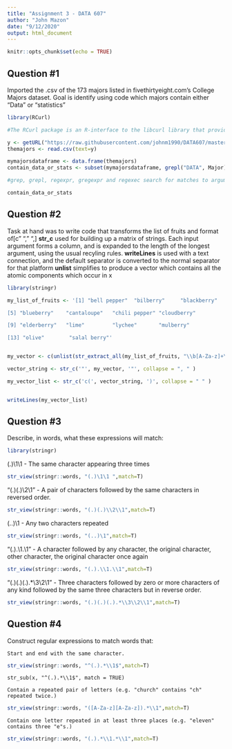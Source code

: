 ---
title: "Assignment 3 - DATA 607"
author: "John Mazon"
date: "9/12/2020"
output: html_document
---

```{r setup, include=FALSE}
knitr::opts_chunk$set(echo = TRUE)
```


## Question #1
Imported the .csv of the 173 majors listed in fivethirtyeight.com’s College Majors dataset. Goal is identify using code which majors contain either "Data" or "statistics" 

```{r}
library(RCurl)

#The RCurl package is an R-interface to the libcurl library that provides HTTP facilities. This allows us to download files from Web servers, post forms, use HTTPS (the secure HTTP), use persistent connections, upload files, use binary content, handle redirects, password authentication, etc. 

y <- getURL("https://raw.githubusercontent.com/johnm1990/DATA607/master/majors-list.csv")
themajors <- read.csv(text=y)

mymajorsdataframe <- data.frame(themajors)
contain_data_or_stats <- subset(mymajorsdataframe, grepl("DATA", Major) | grepl("STATISTICS", Major))

#grep, grepl, regexpr, gregexpr and regexec search for matches to argument pattern within each element of a character vector: they differ in the format of and amount of detail in the results.

contain_data_or_stats

```

## Question #2
Task at hand was to write code that transforms the list of fruits and format of[c" "," ",]
**str_c** used for building up a matrix of strings. Each input argument forms a column, and is expanded to the length of the longest argument, using the usual recyling rules. 
**writeLines** is used with a text connection, and the default separator is converted to the normal separator for that platform
**unlist** simplifies to produce a vector which contains all the atomic components which occur in x
```{r}
library(stringr)

my_list_of_fruits <- '[1] "bell pepper"  "bilberry"     "blackberry"   "blood orange"

[5] "blueberry"    "cantaloupe"   "chili pepper" "cloudberry"  

[9] "elderberry"   "lime"         "lychee"       "mulberry"    

[13] "olive"        "salal berry"'


my_vector <- c(unlist(str_extract_all(my_list_of_fruits, "\\b[A-Za-z]+\\b")))

vector_string <- str_c('"', my_vector, '"', collapse = ", " )

my_vector_list <- str_c('c(', vector_string, ')', collapse = " " )


writeLines(my_vector_list)


```


## Question #3
Describe, in words, what these expressions will match:
```{r}
library(stringr)
```


 (.)\1\1 - The same character appearing three times 
```{r}
str_view(stringr::words, "(.)\1\1 ",match=T)
```

 "(.)(.)\\2\\1" - A pair of characters followed by the same characters in reversed order.  
```{r}
str_view(stringr::words, "(.)(.)\\2\\1",match=T)

```
(..)\1 - Any two characters repeated 
```{r}
str_view(stringr::words, "(..)\1",match=T)

```
"(.).\\1.\\1" - A character followed by any character, the original character, other character, the original character once again 
```{r}
str_view(stringr::words, "(.).\\1.\\1",match=T)

```
"(.)(.)(.).*\\3\\2\\1" - Three characters followed by zero or more characters of any kind followed by the same three characters but in reverse order. 
```{r}
str_view(stringr::words, "(.)(.)(.).*\\3\\2\\1",match=T)

```


## Question #4
Construct regular expressions to match words that:


    Start and end with the same character.
    
```{r}
str_view(stringr::words, "^(.).*\\1$",match=T)

```
    
    str_sub(x, "^(.).*\\1$", match = TRUE)
    
    Contain a repeated pair of letters (e.g. "church" contains "ch" repeated twice.)
```{r}
str_view(stringr::words, "([A-Za-z][A-Za-z]).*\\1",match=T)

```
    
    
    Contain one letter repeated in at least three places (e.g. "eleven" contains three "e"s.)
```{r}
str_view(stringr::words, "(.).*\\1.*\\1",match=T)

```













